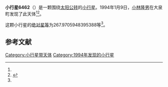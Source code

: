 {{Infobox planet
| bgcolour = #FFFFC0
| name = 6462 Myougi
| symbol = 
| image = 
| caption = 
| discovery = yes
| discovery_ref = 
| discoverer = [[小林隆男|小林隆男]]
| discovery_site = [[大泉町|大泉町]] 
| discovered = 1994年1月9日
| designations = yes
| mp_name = 
| named_after = 
| alt_names = 1994 AF2/ 1977 CX2 / 1987 WE2
| mp_category = [[外小行星带|外小行星带]]
| orbit_ref = <ref name="a">[http://ssd.jpl.nasa.gov/sbdb.cgi?sstr=6462 6462 Myougi] {{Wayback|url=http://ssd.jpl.nasa.gov/sbdb.cgi?sstr=6462 |date=20210717071450 }}，小行星數據庫瀏覽器（JPL Small-Body Database Browser）－[[美国国家航空航天局|美国国家航空航天局]]喷气推进实验室</ref>
| epoch = 2456400.5 (2013年4月18日更新)
| aphelion = {{convert|3.410037802285869|AU|km|3|abbr=on|lk=out}}
| perihelion = {{convert|2.999803167835934|AU|km|3|abbr=on}}
| semimajor = {{convert|3.204920485060901|AU|km|3|abbr=on}}
| eccentricity = 0.064000751
| period = 2095.676847 [[日|日]]<br />5.74[[儒略年|儒略年]]
| avg_speed = 
| inclination = 16.37571293673598
| asc_node = 107.9578602113709
| mean_anomaly = 
| arg_peri = 267.9705948395388
| satellites = 
| physical_characteristics = yes
| dimensions = 
| mass = 
| density = 
| surface_grav = 
| escape_velocity = 
| sidereal_day = 
| axial_tilt = 
| pole_ecliptic_lat = 
| pole_ecliptic_lon = 
| albedo = 
| temperatures= 
| temp_name1 = 
| mean_temp_1 = 
| max_temp_1 = 
| temp_name2 = 
| max_temp_2 = 
| spectral_type = 
| abs_magnitude = 267.9705948395388
}}

'''小行星6462'''（{{lang-en|6462 Myougi}}）是一颗围绕[[太阳|太阳]][[公转|公转]]的[[小行星|小行星]]。1994年1月9日，[[小林隆男|小林隆男]]在大泉町发现了此天体<ref name="a" /><ref>{{cite news|title=小行星列表|url=http://cfa-www.harvard.edu/iau/lists/NumberedMPs.txt|accessdate=2013-07-08|newspaper=哈佛大学|archive-date=2008-05-17|archive-url=https://web.archive.org/web/20080517010638/http://cfa-www.harvard.edu/iau/lists/NumberedMPs.txt|dead-url=no}}</ref>。

这颗小行星的[[绝对星等|绝对星等]]为267.9705948395388等<ref name="a" />。

==参考文献==
{{reflist}}
{{Minor Planet Number|[[小行星6461|小行星6461]]|[[小行星6463|小行星6463]]}}

{{小天体}}

[[Category:小行星带天体|Category:小行星带天体]]
[[Category:1994年发现的小行星|Category:1994年发现的小行星]]

{{asteroid-stub}}
